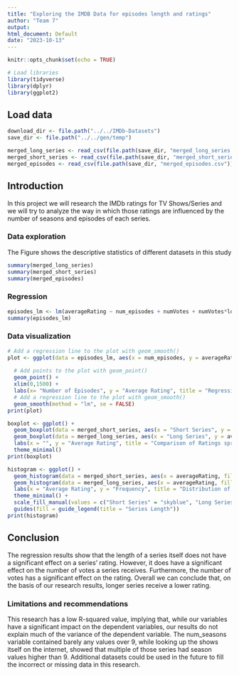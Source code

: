 ```yaml
---
title: "Exploring the IMDB Data for episodes length and ratings"
author: "Team 7"
output:
html_document: Default
date: "2023-10-13"
---
```


```r
knitr::opts_chunk$set(echo = TRUE)
```

```r
# Load libraries
library(tidyverse)
library(dplyr)
library(ggplot2)
```
## Load data
```r
download_dir <- file.path("../../IMDb-Datasets")
save_dir <- file.path("../../gen/temp")

merged_long_series <- read_csv(file.path(save_dir, "merged_long_series.csv"))
merged_short_series <- read_csv(file.path(save_dir, "merged_short_series.csv"))
merged_episodes <- read_csv(file.path(save_dir, "merged_episodes.csv"))
```

## Introduction

In this project we will research the IMDb ratings for TV Shows/Series and we will try to analyze the way in which those ratings are influenced by the number of seasons and episodes of each series.

### Data exploration
The Figure shows the descriptive statistics of different datasets in this study
```r
summary(merged_long_series)
summary(merged_short_series)
summary(merged_episodes)
```
### Regression
```r
episodes_lm <- lm(averageRating ~ num_episodes + numVotes + numVotes*long.x, data = merged_episodes)
summary(episodes_lm)
```

### Data visualization
```r
# Add a regression line to the plot with geom_smooth()
plot <- ggplot(data = episodes_lm, aes(x = num_episodes, y = averageRating)) +
  
  # Add points to the plot with geom_point()
  geom_point() +
  xlim(0,1500) +
  labs(x= "Number of Episodes", y = "Average Rating", title = "Regression of Length on Votes") +
  # Add a regression line to the plot with geom_smooth()
  geom_smooth(method = "lm", se = FALSE)
print(plot)
```


```r
boxplot <- ggplot() +
  geom_boxplot(data = merged_short_series, aes(x = "Short Series", y = averageRating), fill = "purple") +
  geom_boxplot(data = merged_long_series, aes(x = "Long Series", y = averageRating), fill = "lightgreen") +
  labs(x = "", y = "Average Rating", title = "Comparison of Ratings spread between Short and Long Series") +
  theme_minimal()
print(boxplot)
```

```r
histogram <- ggplot() +
  geom_histogram(data = merged_short_series, aes(x = averageRating, fill = "Short Series"), alpha = 0.5, bins = 30, position="identity") +
  geom_histogram(data = merged_long_series, aes(x = averageRating, fill = "Long Series"), alpha = 0.5, bins = 30, position="identity") +
  labs(x = "Average Rating", y = "Frequency", title = "Distribution of Ratings for Short and Long Series") +
  theme_minimal() +
  scale_fill_manual(values = c("Short Series" = "skyblue", "Long Series" = "pink")) +
  guides(fill = guide_legend(title = "Series Length"))
print(histogram)
```

## Conclusion
The regression results show that the length of a series itself does not have a significant effect on a series' rating. However, it does have a significant effect on the number of votes a series receives. Furthermore, the number of votes has a significant effect on the rating. Overall we can conclude that, on the basis of our research results, longer series receive a lower rating.

### Limitations and recommendations
This research has a low R-squared value, implying that, while our variables have a significant impact on the dependent variables, our results do not explain much of the variance of the dependent variable. The num_seasons variable contained barely any values over 9, while looking up the shows itself on the internet, showed that multiple of those series had season values higher than 9. 
Additional datasets could be used in the future to fill the incorrect or missing data in this research.
